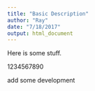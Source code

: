 ```yaml
---
title: "Basic Description"
author: "Ray"
date: "7/18/2017"
output: html_document
---
```

Here is some stuff.

1234567890



add some development


